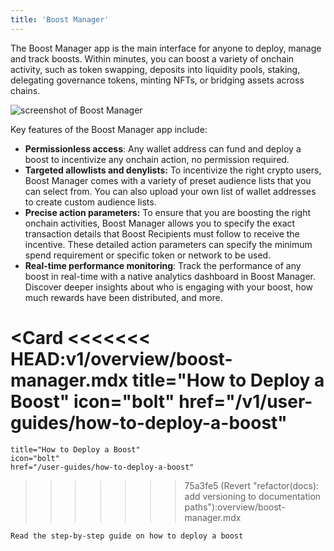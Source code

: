 ```yaml
---
title: 'Boost Manager'
---
```


The Boost Manager app is the main interface for anyone to deploy, manage and track boosts. Within minutes, you can boost a variety of onchain activity, such as token swapping, deposits into liquidity pools, staking, delegating governance tokens, minting NFTs, or bridging assets across chains.

<img src="/assets/manager-screenshot.png" alt="screenshot of Boost Manager" />

Key features of the Boost Manager app include:

* **Permissionless access**: Any wallet address can fund and deploy a boost to incentivize any onchain action, no permission required.
* **Targeted allowlists and denylists:** To incentivize the right crypto users, Boost Manager comes with a variety of preset audience lists that you can select from. You can also upload your own list of wallet addresses to create custom audience lists.
* **Precise action parameters:** To ensure that you are boosting the right onchain activities, Boost Manager allows you to specify the exact transaction details that Boost Recipients must follow to receive the incentive. These detailed action parameters can specify the minimum spend requirement or specific token or network to be used.
* **Real-time performance monitoring**: Track the performance of any boost in real-time with a native analytics dashboard in Boost Manager. Discover deeper insights about who is engaging with your boost, how much rewards have been distributed, and more.

<Card
<<<<<<< HEAD:v1/overview/boost-manager.mdx
  title="How to Deploy a Boost"
  icon="bolt"
  href="/v1/user-guides/how-to-deploy-a-boost"
=======
    title="How to Deploy a Boost"
    icon="bolt"
    href="/user-guides/how-to-deploy-a-boost"
>>>>>>> 75a3fe5 (Revert "refactor(docs): add versioning to documentation paths"):overview/boost-manager.mdx
>
    Read the step-by-step guide on how to deploy a boost
</Card>
